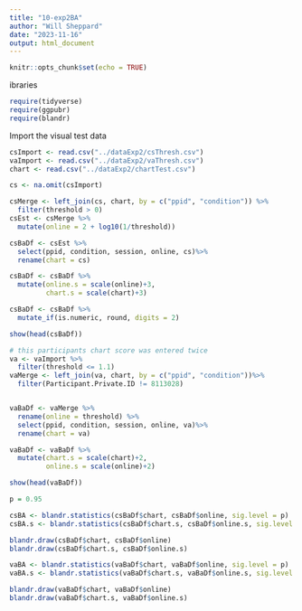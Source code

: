 ```yaml
---
title: "10-exp2BA"
author: "Will Sheppard"
date: "2023-11-16"
output: html_document
---
```


```r
knitr::opts_chunk$set(echo = TRUE)
```

ibraries
```r

require(tidyverse)
require(ggpubr)
require(blandr)
```

Import the visual test data
```r

csImport <- read.csv("../dataExp2/csThresh.csv") 
vaImport <- read.csv("../dataExp2/vaThresh.csv")
chart <- read.csv("../dataExp2/chartTest.csv")
```

```r
cs <- na.omit(csImport)

csMerge <- left_join(cs, chart, by = c("ppid", "condition")) %>%
  filter(threshold > 0)
csEst <- csMerge %>%
  mutate(online = 2 + log10(1/threshold))

csBaDf <- csEst %>%
  select(ppid, condition, session, online, cs)%>%
  rename(chart = cs) 

csBaDf <- csBaDf %>%
  mutate(online.s = scale(online)+3,
         chart.s = scale(chart)+3)

csBaDf <- csBaDf %>%
  mutate_if(is.numeric, round, digits = 2)

show(head(csBaDf))


```

```r

# this participants chart score was entered twice
va <- vaImport %>%
  filter(threshold <= 1.1)
vaMerge <- left_join(va, chart, by = c("ppid", "condition"))%>%
  filter(Participant.Private.ID != 8113028)


vaBaDf <- vaMerge %>%
  rename(online = threshold) %>%
  select(ppid, condition, session, online, va)%>%
  rename(chart = va)

vaBaDf <- vaBaDf %>%
  mutate(chart.s = scale(chart)+2,
         online.s = scale(online)+2)

show(head(vaBaDf))

```

```r

p = 0.95

csBA <- blandr.statistics(csBaDf$chart, csBaDf$online, sig.level = p)
csBA.s <- blandr.statistics(csBaDf$chart.s, csBaDf$online.s, sig.level = p)

blandr.draw(csBaDf$chart, csBaDf$online)
blandr.draw(csBaDf$chart.s, csBaDf$online.s)
```


```r

vaBA <- blandr.statistics(vaBaDf$chart, vaBaDf$online, sig.level = p)
vaBA.s <- blandr.statistics(vaBaDf$chart.s, vaBaDf$online.s, sig.level = p)

blandr.draw(vaBaDf$chart, vaBaDf$online)
blandr.draw(vaBaDf$chart.s, vaBaDf$online.s)

```